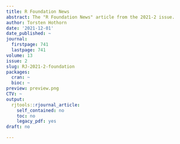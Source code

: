 ```yaml
---
title: R Foundation News
abstract: The "R Foundation News" article from the 2021-2 issue.
author: Torsten Hothorn
date: '2021-12-01'
date_published: ~
journal:
  firstpage: 741
  lastpage: 741
volume: 13
issue: 2
slug: RJ-2021-2-foundation
packages:
  cran: ~
  bioc: ~
preview: preview.png
CTV: ~
output:
  rjtools::rjournal_article:
    self_contained: no
    toc: no
    legacy_pdf: yes
draft: no

---
```

